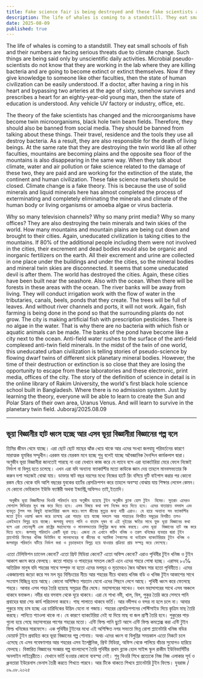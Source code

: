```yaml
---
title: Fake science fair is being destroyed and these fake scientists are telling science stories
description: The life of whales is coming to a standstill. They eat small schools of fish and their numbers are facing serious threats due to climate change. Such things are being said only by unscientific daily activities. Microbial pseudo-scientists do not know that they are working in the lab where they are killing bacteria and are going to become extinct or extinct themselves.
date: 2025-08-09
published: true
---
```


The life of whales is coming to a standstill. They eat small schools of fish and their numbers are facing serious threats due to climate change. Such things are being said only by unscientific daily activities. Microbial pseudo-scientists do not know that they are working in the lab where they are killing bacteria and are going to become extinct or extinct themselves. Now if they give knowledge to someone like other faculties, then the state of human civilization can be easily understood. If a doctor, after having a ring in his heart and bypassing two arteries at the age of sixty, somehow survives and prescribes a heart for an eighty-year-old young man, then the state of education is understood. Any vehicle UV factory or industry, office, etc.

The theory of the fake scientists has changed and the microorganisms have become twin microorganisms, black hole twin beam fields. Therefore, they should also be banned from social media. They should be banned from talking about these things. Their travel, residence and the tools they use all destroy bacteria. As a result, they are also responsible for the death of living beings. At the same rate that they are destroying the twin world like all other faculties, mountains are becoming plains and the opposite sea floor of the mountains is also disappearing in the same way. When they talk about climate, water and air pollution or fake science related to the damage of these two, they are paid and are working for the extinction of the state, the continent and human civilization. These fake science markets should be closed. Climate change is a fake theory. This is because the use of solid minerals and liquid minerals here has almost completed the process of exterminating and completely eliminating the minerals and climate of the human body or living organisms or amoeba algae or virus bacteria.

Why so many television channels? Why so many print media? Why so many offices? They are also destroying the twin minerals and twin skies of the world. How many mountains and mountain plains are being cut down and brought to their cities. Again, uneducated civilization is taking cities to the mountains. If 80% of the additional people including them were not involved in the cities, their excrement and dead bodies would also be organic and inorganic fertilizers on the earth. All their excrement and urine are collected in one place under the buildings and under the cities, so the mineral bodies and mineral twin skies are disconnected. It seems that some uneducated devil is after them. The world has destroyed the cities. Again, these cities have been built near the seashore. Also with the ocean. When there will be forests in these areas with the ocean. The river banks will be away from living. They will conduct irrigation work with the flow of water in the tributaries, canals, beels, ponds that they create. The trees will be full of leaves. And without river channels and ports, it will not work. Again, fish farming is being done in the pond so that the surrounding plants do not grow. The city is making artificial fish with prescription pesticides. There is no algae in the water. That is why there are no bacteria with which fish or aquatic animals can be made. The banks of the pond have become like a city next to the ocean. Anti-field water rushes to the surface of the anti-field complexed anti-twin field minerals. In the midst of the twin of one world, this uneducated urban civilization is telling stories of pseudo-science by flowing dwarf twins of different sick planetary mineral bodies. However, the time of their destruction or extinction is so close that they are losing the opportunity to escape from these laboratories and these electronic, print media, offices of the city.
The story of the definition of science in detail is in the online library of Rakim University, the world's first black hole science school built in Bangladesh. Where there is no admission system. Just by learning the theory, everyone will be able to learn to create the Sun and Polar Stars of their own area, Uranus Venus. And will learn to survive in the planetary twin field.
Juboraj/2025.08.09

---

## ভূয়া বিজ্ঞানীর হাট ধ্বংস হচ্ছে আর এসব ভূয়া বিজ্ঞানীরা বিজ্ঞানের গল্প বলে

তিমির জীবন থেমে যাচ্ছে। এরা ছোট ছোট মাছের ঝাঁক খেয়ে থাকে আর এদের সংখ‍্যা জলবায়ু পরিবর্তনের কারণে মারাত্মক হুমকির সম্মুখীন।এরকম যার যেরকম মনে হচ্ছে শুধু বলেই যাচ্ছে অবৈজ্ঞানিক দৈনন্দিন কার্যকলাপ দ্বারা। অণুজীব ভূয়া বিজ্ঞানীরা জানতেই পারছে না ওরা যেখানে কাজ করে যে ল‍্যাবে বসে এরা ব‍্যাকটেরিয়া মেরে ফেলে নিজেই নির্বংশ বা বিলুপ্ত হতে চলেছে। এখন  এরা যদি অন‍্যান‍্য ফ‍্যাকাল্টির মতো কাউকে জ্ঞান দেয় তাহলে মানবসভ‍্যতার কি করুন দশা সহজেই বোঝা যায়। ডাক্তার ষাট বছর বয়সের মধ‍্যে নিজের হার্টে রিং বসিয়ে দুটি বাইপাস করার পর কোনো রকম বেঁচে থেকে যদি আশি বছরের যুবকের হার্টের প্রেসক্রিপশন করে তাহলে অবস্হা বোঝায় যায় শিক্ষার লেবেল কেমন। যে কোনো  ভেহিক‍্যাল ইউভি ফ‍্যাক্টরী অথবা ইন্ডাস্ট্রি,অফিসও তাই,ইত‍্যাদি।

     অনুজীব ভূয়া বিজ্ঞানীদের থিওরি পরিবর্তন হয়ে অণুজীব হয়েছে টুইন অণুজীব ব্ল‍্যাক হোল টুইন  বিমের। সুতরাং এদেরও সোশ‍্যাল মিডিয়ার মুখ বন্ধ করে দিতে হবে। এসব বিষয়ে কথা বলা নিষেধ করে দিতে হবে। এদের যাতায়াত বসবাস এবং ব‍্যবহৃত টুলস সব কিছুই ব‍্যাকটেরিয়া ধ্বংস করে।ফলে জীবের মৃত‍্যুর জন‍্য দায়ী এরাও। যে হারে অন‍্যান‍্য সব ফ‍্যাকাল্টির মতো টুইন ওয়ার্ল্ড ধ্বংস করে চলেছে এরা পাহাড় হয়ে যাচ্ছে সমতল আর পাহাড়ের বিপরীত সমুদ্রের বিপরীত তলও একইভাবে বিলুপ্ত হয়ে যাচ্ছে। জলবায়ু বলতে পানি ও বাতাস দূষন বা এই দূইয়ের ক্ষতির সাথে যুক্ত ভূয়া বিজ্ঞানের কথা বলে এরা বেতনভূগী এবং রাষ্ট্রের মহাদেশের ও মানবসভ‍্যতার বিলুপ্তির জন‍্য কাজ করছে। এসব ভূয়া  বিজ্ঞানের হাট বন্ধ করে দিতে হবে। জলবায়ু পরিবর্তন একটি ভূয়া তত্ব। এজন‍্য যে এখানে কঠিন খনিজ ও তরল খনিজের ব‍্যবহার দ্বারা টূইন প্ল‍্যানেটারি ফিল্ডের খনিজ ভিটামিন যা মানবদেহের বা জীবের বা অ‍্যামিবা শৈবালের বা ভাইরাস ব‍্যাকটেরিয়ার টুইন খনিজ ও জলবায়ুর পরিবর্তন ঘটিয়ে নির্বংশ করা ও চৃড়ান্তভাবে বিলুপ্ত হয়ে যাওয়ার প্রক্রিয়া প্রায় সম্পন্ন করে ফেলেছে।  

 এতো টেলিভিশন চ‍্যানেল কেনো? এতো প্রিন্ট মিডিয়া কেনো? এতো অফিস কেনো? এরাও পৃথিবীর টুইন খনিজ ও টুইন আকাশ ধ্বংস করে ফেলছে। কতো পাহাড় ও পাহাড়ের সমতল কেটে এনে এদের শহরে পোষা হচ্ছে। এরাসহ ৮০℅ অতিরিক্ত মানুষ যদি শহরের সাথে সম্পৃক্ত না হতো এদের মলমূত্র ও মৃতদেহও জৈব অজৈব সার হতো পৃথিবীতে। এদের একজায়গায় জড়ো করে সব মল মূত্র বিল্ডিংয়ের নীচে আর শহরের নীচে থাকায় খনিজ বডি ও খনিজ টুইন আকাশের সাথে সংযোগ বিচ্ছিন্ন হয়ে আছে। কোনো অশিক্ষিত শয়তান যেনো এদের পিছনে লেগে আছে। পৃথিবী ধ্বংস করে ফেলেছে শহরে। আবার এসব শহর তৈরি হয়েছে সমুদ্রের তীর ঘেষে। মহাসাগরের সাথেও। যখন মহাসাগরের সাথে এসব অঞ্চলে থাকবে বনাঞ্চল। নদীর ধার বসবাস থেকে দূরে থাকবে। এরা যে শাখা নদী, খাল, বিল, পুকুর  তৈরি করে সেসবে পানি প্রবাহের দ্বারা সেচ কার্য পরিচালনা করবে। গাছ পালাতে থাকবে ভর্তি। আর নদীপথ ও বন্দর না হলে চলে না। আবার পুকুরে মাছ চাষ  হচ্ছে এর চারিদিকের উদ্ভিদ যেনো না গজায়। শহরের প্রেসক্রিপশনের পেস্টিসাইড দিয়ে কৃত্রিম  মাছ তৈরি করছে। পানিতে শ‍্যাওলা থাকে না। যে কারণে ব‍্যাকটেরিয়া নেই যা দিয়ে মাছ বা জল প্রাণী তৈরি হবে। পুকুরের পাড় গুলো হয়ে গেছে মহাসাগরের পাশের শহরের মতো। এন্টি ফিল্ড পানি ছুটে আসে এন্টি ফিল্ড কমপ্লেক্স করা এন্টি টুইন ফিল্ড  খনিজের সারফেসে। এক পৃথিবীর টুইনের মধ‍্যে এই অশিক্ষিত নগর সভ‍্যতা ভিন্ন রোগা প্ল‍্যানেটারি খনিজ বডির ডোয়ার্ফ টুইন প্রবাহিত করে ভূয়া বিজ্ঞানের গল্প শোনায়। অথচ এদের ধ্বংস বা বিলুপ্তির সময়কাল এতো নিকটে চলে এসেছে যে এসব গবেষণাগার আর শহরের এসব ইলেক্ট্রনিক, প্রিন্ট মিডিয়া, অফিস থেকে   পালিয়ে বাঁচার সুযোগও হারিয়ে ফেলছে।
বিস্তারিত বিজ্ঞানের সংজ্ঞার গল্প বাংলাদেশে তৈরি পৃথিবীর প্রথম ব্ল‍্যাক হোল সাইন্স স্কুল রাকীম ইউনিভার্সিটির অনলাইন লাইব্রেরীতে। যেখানে ভর্তি হওয়ার কোনো ব‍্যবস্হা নেই। শুধু থিওরি শিখে প্রত‍্যেকে নিজ নিজ এলাকার সূর্য ও ধ্রুবতারা ইউরেনাস ভেনাস তৈরী করতে শিখতে পারবে। আর টিকে থাকতে শিখবে প্ল‍্যানেটারি টুইন ফিল্ডে। 
যুবরাজ /০৯.০৮.২০২৫
